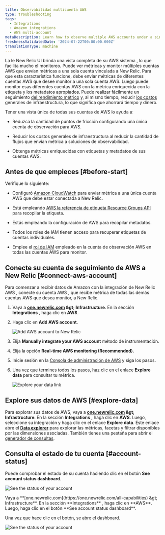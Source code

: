 ```yaml
---
title: Observabilidad multicuenta AWS
type: troubleshooting
tags:
  - Integrations
  - Amazon integrations
  - AWS multi-account
metaDescription: Learn how to observe multiple AWS accounts under a single account on the New Relic user interface.
freshnessValidatedDate: '2024-07-22T00:00:00.000Z'
translationType: machine
---
```


La le New Relic UI brinda una vista completa de su AWS sistema , lo que facilita mucho el monitoreo. Puede ver métricas y monitor múltiples cuentas AWS que envían métricas a una sola cuenta vinculada a New Relic. Para que esta característica funcione, debe enviar métricas de diferentes cuentas AWS que desee monitor a una sola cuenta AWS. Luego puede monitor esas diferentes cuentas AWS con la métrica enriquecida con la etiqueta y los metadatos apropiados. Puede realizar fácilmente un seguimiento [del rendimiento métrico](/docs/data-apis/understand-data/new-relic-data-types/) y, al mismo tiempo, reducir [los costos](/docs/accounts/accounts-billing/new-relic-one-pricing-billing/data-ingest-billing/) generales de infraestructura, lo que significa que ahorrará tiempo y dinero.

Tener una vista única de todas sus cuentas de AWS lo ayuda a:

* Reduzca la cantidad de puntos de fricción configurando una única cuenta de observación para AWS.

* Reducir los costos generales de infraestructura al reducir la cantidad de flujos que envían métrica a soluciones de observabilidad.

* Obtenga métricas enriquecidas con etiquetas y metadatos de sus cuentas AWS.

## Antes de que empieces [#before-start]

Verifique lo siguiente:

* Configuró [Amazon CloudWatch](https://aws.amazon.com/cloudwatch/) para enviar métrica a una única cuenta AWS que debe estar conectada a New Relic.

* Está empleando [AWS la referencia de etiqueta Resource Groups API ](https://docs.aws.amazon.com/resourcegroupstagging/latest/APIReference/overview.html)para recopilar la etiqueta.

* Estás empleando la configuración de AWS para recopilar metadatos.

* Todos los roles de IAM tienen acceso para recuperar etiquetas de cuentas individuales.

* Emplee el [rol de IAM](https://docs.aws.amazon.com/IAM/latest/UserGuide/id_roles.html) empleado en la cuenta de observación AWS en todas las cuentas AWS para monitor.

## Conecte su cuenta de seguimiento de AWS a New Relic [#connect-aws-account]

Para comenzar a recibir datos de Amazon con la integración de New Relic AWS , conecte su cuenta AWS , que recibe métrica de todas las demás cuentas AWS que desea monitor, a New Relic.

1. Vaya a <DNT>**[one.newrelic.com](https://one.newrelic.com/all-capabilities) &amp;gt; Infrastructure**</DNT>. En la sección <DNT>**Integrations**</DNT> , haga clic en <DNT>**AWS**</DNT>.

2. Haga clic en <DNT>**Add AWS account**</DNT>.

   <img
     title="Add AWS account to New Relic"
     alt="Add AWS account to New Relic"
     src="/images/infrastructure_screenshot-crop_aws-add-account.webp"
   />

3. Elija <DNT>**Manually integrate your AWS account**</DNT> método de instrumentación.

4. Elija la opción <DNT>**Real-time AWS monitoring (Recommended)**</DNT>.

5. Inicie sesión en la [Consola de administración de AWS](https://aws.amazon.com/console/) y siga los pasos.

6. Una vez que termines todos los pasos, haz clic en el enlace <DNT>**Explore data**</DNT> para consultar tu métrica.

   <img
     title="Explore your data link"
     alt="Explore your data link"
     src="/images/infrastructure_screenshot-crop_aws-explore-data-link.webp"
   />

## Explore sus datos de AWS [#explore-data]

Para explorar sus datos de AWS, vaya a <DNT>**[one.newrelic.com](https://one.newrelic.com/all-capabilities) &amp;gt; Infrastructure**</DNT>. En la sección <DNT>**Integrations**</DNT> , haga clic en <DNT>**AWS**</DNT>. Luego, seleccione su integración y haga clic en el enlace <DNT>**Explore data**</DNT>. Este enlace abre el <DNT>[**Data explorer**](/docs/query-your-data/explore-query-data/browse-data/introduction-data-explorer/)</DNT> para explorar las métricas, facetas y filtrar disponibles por las dimensiones asociadas. También tienes una pestaña para abrir el [generador de consultas](/docs/telemetry-data-platform/get-data/apis/query-metric-data-type/).

## Consulta el estado de tu cuenta [#account-status]

Puede comprobar el estado de su cuenta haciendo clic en el botón <DNT>**See account status dashboard**</DNT>.

<img
  title="See the status of your account"
  alt="See the status of your account"
  src="/images/infrastructure_screenshot-crop_aws-see-account-status-dashboard.webp"
/>

<figcaption>
  Vaya a <DNT>**[one.newrelic.com](https://one.newrelic.com/all-capabilities) &amp;gt; Infrastructure**</DNT>. En la sección <DNT>**Integrations**</DNT> , haga clic en <DNT>**AWS**</DNT>. Luego, haga clic en el botón <DNT>**See account status dashboard**</DNT>.
</figcaption>

Una vez que hace clic en el botón, se abre el dashboard.

<img
  title="See the status of your account"
  alt="See the status of your account"
  src="/images/infrastructure_screenshot-crop_aws-account-status-dashboard.webp"
/>

